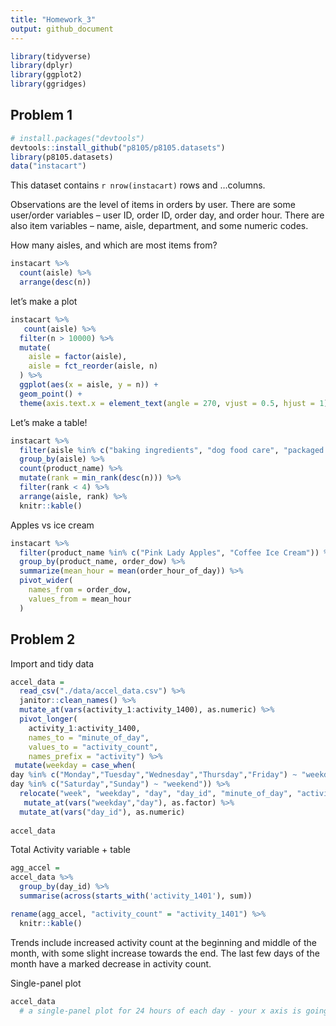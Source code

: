 ```yaml
---
title: "Homework_3"
output: github_document
---
```

```r
library(tidyverse)
library(dplyr)
library(ggplot2)
library(ggridges)
```


## Problem 1
```r
# install.packages("devtools")
devtools::install_github("p8105/p8105.datasets")
library(p8105.datasets)
data("instacart")  
```

This dataset contains `r nrow(instacart)` rows and ...columns.

Observations are the level of items in orders by user. There are some user/order variables -- user ID, order ID, order day, and order hour. There are also item variables -- name, aisle, department, and some numeric codes.

How many aisles, and which are most items from?

```r
instacart %>% 
  count(aisle) %>% 
  arrange(desc(n))

```

let's make a plot

```r
instacart %>% 
   count(aisle) %>% 
  filter(n > 10000) %>% 
  mutate(
    aisle = factor(aisle),
    aisle = fct_reorder(aisle, n)
  ) %>% 
  ggplot(aes(x = aisle, y = n)) +
  geom_point() +
  theme(axis.text.x = element_text(angle = 270, vjust = 0.5, hjust = 1))
```


Let's make a table!

```r
instacart %>% 
  filter(aisle %in% c("baking ingredients", "dog food care", "packaged vegetables fruits")) %>% 
  group_by(aisle) %>% 
  count(product_name) %>% 
  mutate(rank = min_rank(desc(n))) %>% 
  filter(rank < 4) %>% 
  arrange(aisle, rank) %>% 
  knitr::kable()
```


Apples vs ice cream

```r
instacart %>% 
  filter(product_name %in% c("Pink Lady Apples", "Coffee Ice Cream")) %>% 
  group_by(product_name, order_dow) %>% 
  summarize(mean_hour = mean(order_hour_of_day)) %>% 
  pivot_wider(
    names_from = order_dow,
    values_from = mean_hour
  )
```



## Problem 2

Import and tidy data
```r
accel_data = 
  read_csv("./data/accel_data.csv") %>% 
  janitor::clean_names() %>% 
  mutate_at(vars(activity_1:activity_1400), as.numeric) %>% 
  pivot_longer(
    activity_1:activity_1400,
    names_to = "minute_of_day",
    values_to = "activity_count",
    names_prefix = "activity") %>% 
 mutate(weekday = case_when(
day %in% c("Monday","Tuesday","Wednesday","Thursday","Friday") ~ "weekday",
day %in% c("Saturday","Sunday") ~ "weekend")) %>% 
  relocate("week", "weekday", "day", "day_id", "minute_of_day", "activity_count") %>% 
   mutate_at(vars("weekday","day"), as.factor) %>% 
  mutate_at(vars("day_id"), as.numeric)
    
accel_data
```

Total Activity variable + table

```r
agg_accel = 
accel_data %>% 
  group_by(day_id) %>% 
  summarise(across(starts_with('activity_1401'), sum)) 

rename(agg_accel, "activity_count" = "activity_1401") %>% 
  knitr::kable()
```
Trends include increased activity count at the beginning and middle of the month, with some slight increase towards the end. The last few days of the month have a marked decrease in activity count.

Single-panel plot
```r
accel_data
  # a single-panel plot for 24 hours of each day - your x axis is going to be minute of the day, with a line for each day of the week. Can try taking the average for each day of the week given that there is no clear/consistent trend in the data. 
```


